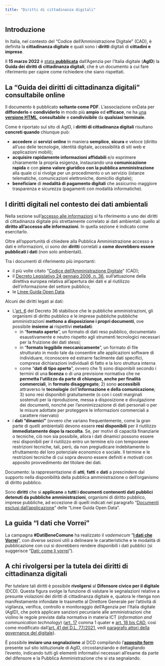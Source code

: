 ```yaml
---
title: "Diritti di cittadinanza digitali"
---
```


## Introduzione

In Italia, nel contesto del "Codice dell'Amministrazione Digitale" (CAD), è definita la **cittadinanza digitale** e quali sono i **diritti** digitali di **cittadini e imprese**.

Il **15 marzo 2022** è [stata **pubblicata**](https://www.agid.gov.it/sites/default/files/repository_files/guida_riepilogo_diritti_cittadinanza_digitale_03-2022-acc.pdf) dall'Agenzia per l'Italia digitale (**AgID**) la **Guida dei diritti di cittadinanza digitali**, che è un documento a cui fare riferimento per capire come richiedere che siano rispettati.

::: {.callout-tip}
## La "Guida dei diritti di cittadinanza digitali" consultabile online
Il documento è pubblicato **soltanto come PDF**. L'associazione onData per **diffonderlo** e **condividerlo** in modo più **ampio** ed **efficace**, ne ha [una **versione HTML**](https://ondata.github.io/guida-diritti-cittadinanza-digitali/presentazione/), **consultabile** e **condivisibile** da **qualsiasi terminale**.
:::

Come è riportato sul sito di AgID, i **diritti di cittadinanza digitali** risultano **concreti quando** chiunque può:

-   **accedere** ai **servizi online** in maniera **semplice**, **sicura** e veloce (diritto all'uso delle tecnologie, identità digitale, accessibilità di siti web e applicazioni mobili);
-   **acquisire rapidamente informazioni affidabili** e/o esprimere chiaramente la propria esigenza, instaurando una **comunicazione rapida** e con **pieno valore giuridico con la pubblica amministrazione** alla quale ci si rivolge per un procedimento o un servizio (istanze telematiche, comunicazioni elettroniche, domicilio digitale);
-   **beneficiare** di **modalità di pagamento digitali** che assicurino maggiore trasparenza e sicurezza (pagamenti con modalità informatiche).

## I diritti digitali nel contesto dei dati ambientali

Nella sezione sull'[accesso alle informazioni](accesso.qmd) si fa riferimento a uno dei diritti di cittadinanza digitale più strettamente correlato ai dati ambientali: quello al **diritto all'accesso alle informazioni**. In quella sezione è indicato come esercitarlo.

Oltre all'opportunità di chiedere alla Pubblica Amministrazione accesso a dati e informazioni, ci sono dei **diritti** correlati a **come dovrebbero essere pubblicati i dati** (non solo ambientali).

Tra i documenti di riferimento più importanti:

- il più volte citato "[Codice dell'Amministrazione Digitale](https://www.normattiva.it/uri-res/N2Ls?urn:nir:stato:decreto.legislativo:2005-03-07;82!vig)" (CAD);
- il [Decreto Legislativo 24 gennaio 2006, n. 36](https://www.normattiva.it/uri-res/N2Ls?urn:nir:stato:decreto.legislativo:2006-01-24;36!vig), sull'attuazione della direttiva europea relativa all'apertura dei dati e al riutilizzo dell'informazione del settore pubblico;
- le [Linee Guida Open Data](https://docs.italia.it/AgID/documenti-in-consultazione/lg-opendata-docs/it/bozza/intro_consultazione.html).

Alcuni dei diritti legati ai dati:

- L'[art. 6](https://www.normattiva.it/uri-res/N2Ls?urn:nir:stato:decreto.legislativo:2006-01-24;36!vig~art6) del Decreto 36 stabilisce che le pubbliche amministrazioni, gli organismi di diritto pubblico e le imprese pubbliche pubbliche amministrazioni **mettono a disposizione i propri documenti**, ove possibile **insieme** **ai** rispettivi **metadati**:
  + in "**formato aperto**", un formato di dati reso pubblico, documentato esaustivamente e neutro rispetto agli strumenti tecnologici necessari per la fruizione dei dati stessi;
  + in "**formato leggibile meccanicamente**", un formato di file strutturato in modo tale da consentire alle applicazioni software di individuare, riconoscere ed estrarre facilmente dati specifici, comprese dichiarazioni individuali di fatto e la loro struttura interna
  + come "**dati di tipo aperto**", ovvero che 1) sono disponibili secondo i termini di una **licenza** o di una previsione normativa che ne **permetta l'utilizzo da parte di chiunque, anche per finalità commerciali**, in **formato disaggregato**; 2) sono **accessibili** attraverso le **tecnologie** dell'**informazione e della comunicazione**; 3) sono resi disponibili gratuitamente (o con i costi marginali sostenuti per la riproduzione, messa a disposizione e divulgazione dei documenti, nonché per l’anonimizzazione di dati personali o per le misure adottate per proteggere le informazioni commerciali a carattere riservato)
- i **dati "dinamici"** (ovvero che variano frequentemente, come la gran parte di quelli ambientali) devono essere **resi disponibili** per il riutilizzo **immediatamente dopo la raccolta**. Se, per motivi di capacità finanziarie o tecniche, ciò non sia possibile, allora i dati dinamici possono essere resi disponibili per il riutilizzo entro un termine e/o con temporanee restrizioni tecniche, tali, però, da non pregiudicare indebitamente lo sfruttamento del loro potenziale economico e sociale. Il termine e le restrizioni tecniche di cui sopra devono essere definiti e motivati con apposito provvedimento del titolare dei dati.

::: aside
Documento: la rappresentazione di **atti**, **fatti** e **dati** a prescindere dal supporto nella disponibilità della pubblica amministrazione o dell'organismo di diritto pubblico.
:::

Sono **diritti** che si **applicano** a **tutti i documenti contenenti dati pubblici detenuti da pubbliche amministrazioni**, organismi di diritto pubblico, imprese pubbliche, ad eccezione di quelli indicati nel paragrafo "[Documenti esclusi dall'applicazione](https://docs.italia.it/AgID/documenti-in-consultazione/lg-opendata-docs/it/bozza/ambito-di-applicazione.html#par-1-2)" delle "Linee Guida Open Data".


::: {.callout-tip}
## La guida "I dati che Vorrei"
La campagna **#DatiBeneComune** ha realizzato il *vademecum* "[**I dati che Vorrei**](https://vorrei.datibenecomune.it/dati-che-vorrei/)", con diverse sezioni utili a delineare le caratteristiche e le modalità di pubblicazione con cui si dovrebbero rendere disponibili i dati pubblici (si suggerisce "[Dati: come li vorrei](https://vorrei.datibenecomune.it/dati-che-vorrei/come-li-vorrei/)").
:::


## A chi rivolgersi per la tutela dei diritti di cittadinanza digitali

Per tutelare tali diritti è possibile **rivolgersi** al **Difensore civico per il digitale** (DCD). Questa figura svolge la funzione di valutare le segnalazioni relative a presunte violazioni dei diritti di cittadinanza digitale e, qualora le ritenga non manifestamente infondate le trasmette al Direttore Generale per l'attività di vigilanza, verifica, controllo e monitoraggio dell'Agenzia per l'Italia digitale (AgID), che potrà applicare sanzioni pecuniarie alle amministrazioni che violino le regole previste dalla normativa in materia ICT (*information and communication technology*) ([art. 17](https://www.normattiva.it/uri-res/N2Ls?urn:nir:stato:decreto.legislativo:2005-03-07;82!vig~art17) comma 1 quater e [art. 18 bis CAD](https://www.normattiva.it/uri-res/N2Ls?urn:nir:stato:decreto.legislativo:2005-03-07;82!vig~art18bis), così come modificato dall'[art. 41 del D.L. 77/2021](http://www.normattiva.it/uri-res/N2Ls?urn:nir:stato:decreto.legge:2021-05-31;77!vig~art41), vedi [paragrafo attori della governance del digitale](https://ondata.github.io/guida-diritti-cittadinanza-digitali/parte-seconda/tutela-dei-diritti//../attori-della-governance-del-digitale/)).

È possibile **inviare una segnalazione** al DCD compilando l'[**apposito form**](https://www.agid.gov.it/it/form/difensore-civico-digitale) presente sul sito istituzionale di AgID, circostanziando e dettagliando l'evento, indicando tutti gli elementi informativi necessari all'esame da parte del difensore e la Pubblica Amministrazione che si sta segnalando.

